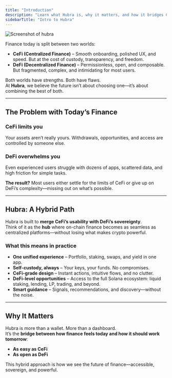 ```yaml
---
title: "Introduction"
description: "Learn what Hubra is, why it matters, and how it bridges CeFi simplicity with DeFi freedom."
sidebarTitle: "Intro to Hubra"
---
```


<Frame>
  <img
    src="/images/og.png"
    alt="Screenshot of hubra"
    style={{ borderRadius:"0.5rem" }}
  />
</Frame>

Finance today is split between two worlds:

- **CeFi (Centralized Finance)** – Smooth onboarding, polished UX, and speed. But at the cost of custody, transparency, and freedom.
- **DeFi (Decentralized Finance)** – Permissionless, open, and composable. But fragmented, complex, and intimidating for most users.

Both worlds have strengths. Both have flaws.\
At **Hubra**, we believe the future isn’t about choosing one—it’s about combining the best of both.

---

## The Problem with Today’s Finance

### CeFi limits you

Your assets aren’t really yours. Withdrawals, opportunities, and access are controlled by someone else.

### DeFi overwhelms you

Even experienced users struggle with dozens of apps, scattered data, and high friction for simple tasks.

**The result?** Most users either settle for the limits of CeFi or give up on DeFi’s complexity—missing out on what’s possible.

---

## Hubra: A Hybrid Path

Hubra is built to **merge CeFi’s usability with DeFi’s sovereignty**.\
Think of it as the **hub** where on-chain finance becomes as seamless as centralized platforms—without losing what makes crypto powerful.

### What this means in practice

- **One unified experience** – Portfolio, staking, swaps, and yield in one app.
- **Self-custody, always** – Your keys, your funds. No compromises.
- **CeFi-grade design** – Instant actions, intuitive flows, and no clutter.
- **DeFi-level opportunities** – Access to the full Solana ecosystem: liquid staking, lending, LP, trading, and beyond.
- **Smart guidance** – Signals, recommendations, and discovery—without the noise.

---

## Why It Matters

Hubra is more than a wallet. More than a dashboard.\
It’s the **bridge between how finance feels today and how it should work tomorrow**:

- **As easy as CeFi**
- **As open as DeFi**

This hybrid approach is how we see the future of finance—accessible, sovereign, and powerful.